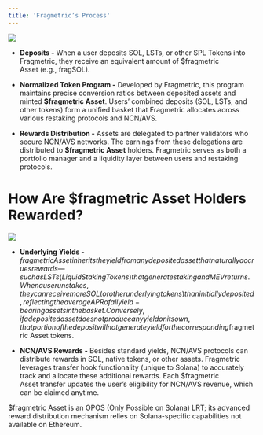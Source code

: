 ```yaml
---
title: 'Fragmetric’s Process'
---
```


<Frame>
  <img src="images/fragmetric_protocol_3.png" />
</Frame>

* **Deposits -** When a user deposits SOL, LSTs, or other SPL Tokens into Fragmetric, they receive an equivalent amount of $fragmetric Asset (e.g., fragSOL).

* **Normalized Token Program -** Developed by Fragmetric, this program maintains precise conversion ratios between deposited assets and minted **$fragmetric Asset**. Users’ combined deposits (SOL, LSTs, and other tokens) form a unified basket that Fragmetric allocates across various restaking protocols and NCN/AVS.

* **Rewards Distribution -**  Assets are delegated to partner validators who secure NCN/AVS networks. The earnings from these delegations are distributed to **$fragmetric Asset** holders. Fragmetric serves as both a portfolio manager and a liquidity layer between users and restaking protocols.

# How Are $fragmetric Asset Holders Rewarded?

<Frame>
  <img src="images/fragmetric_protocol_4.png" />
</Frame>

* **Underlying Yields -** $fragmetric Asset inherits the yield from any deposited asset that naturally accrues rewards—such as LSTs (Liquid Staking Tokens) that generate staking and MEV returns. When a user unstakes, they can receive more SOL (or other underlying tokens) than initially deposited, reflecting the average APR of all yield-bearing assets in the basket. Conversely, if a deposited asset does not produce any yield on its own, that portion of the deposit will not generate yield for the corresponding $fragmetric Asset tokens.

* **NCN/AVS Rewards -** Besides standard yields, NCN/AVS protocols can distribute rewards in SOL, native tokens, or other assets. Fragmetric leverages transfer hook functionality (unique to Solana) to accurately track and allocate these additional rewards. Each $fragmetric Asset transfer updates the user’s eligibility for NCN/AVS revenue, which can be claimed anytime.

<Info>
  $fragmetric Asset is an OPOS (Only Possible on Solana) LRT; its advanced reward distribution mechanism relies on Solana-specific capabilities not available on Ethereum.
</Info>